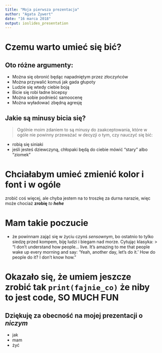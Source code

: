 ---
title: "Moja pierwsza prezentacja"
author: "Agata Zywert"
date: "16 marca 2018"
output: ioslides_presentation
---
# Czemu warto umieć się bić?

## Oto różne argumenty:

- Można się obronić będąc napadniętym przez złoczyńców
- Można przywalić komuś jak gada głupoty
- Ludzie się wtedy ciebie boją
- Bicie się robi ładne bicepsy
- Można sobie podnieść samoocenę
- Można wyładować zbędną agresję

## Jakie są minusy bicia się?
> Ogólnie moim zdaniem to są minusy do zaakceptowania, które w ogóle nie powinny przeważać w decyzji o tym, czy nauczyć się bić:

- robią się siniaki
- jeśli jesteś dziewczyną, chłopaki będą do ciebie mówić "stary" albo "ziomek"

# Chciałabym umieć zmienić kolor i font i w ogóle 
zrobić coś więcej, ale chyba jestem na to troszkę za durna narazie, więc może chociaż **zrobię** _to_ **_hehe_**

# Mam takie poczucie
- że powinnam zająć się w życiu czynś _sensownym_, bo ostatnio to tylko siedzę przed kompem, biję ludzi i biegam nad morze. Cytując klasyka:
> "I don’t understand how people… live. It’s amazing to me that people wake up every morning and say: ‘Yeah, another day, let’s do it.’ How do people do it? I don’t know how."

# Okazało się, że umiem jeszcze zrobić tak `print(fajnie_co)` że niby to jest code, **SO MUCH FUN**

## Dziękuję za obecność na mojej prezentacji o _niczym_

- jak
- mam
- żyć
